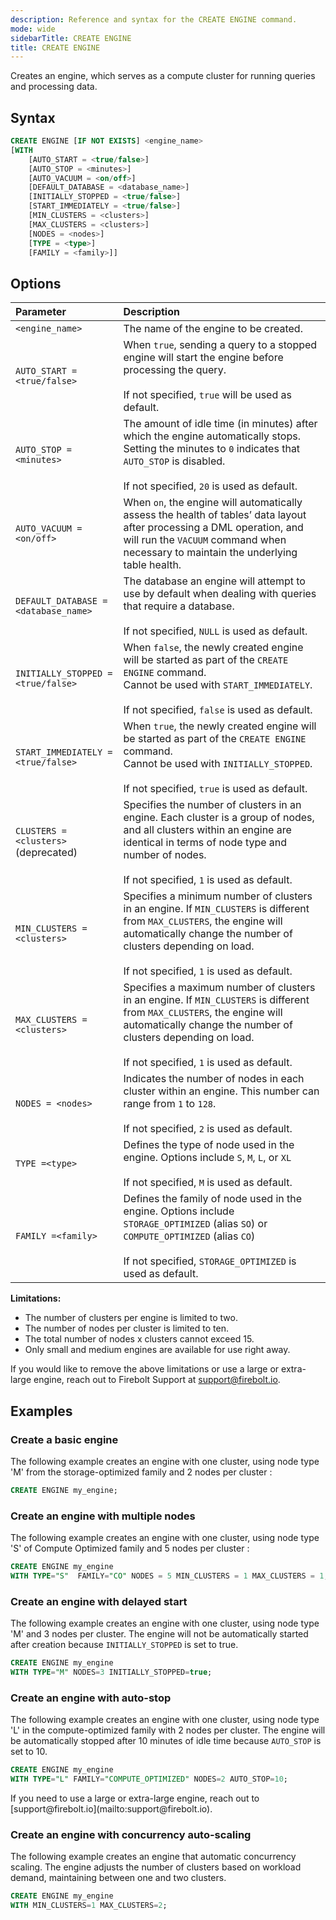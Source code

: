 ```yaml
---
description: Reference and syntax for the CREATE ENGINE command.
mode: wide
sidebarTitle: CREATE ENGINE
title: CREATE ENGINE
---
```


Creates an engine, which serves as a compute cluster for running queries and processing data.

## Syntax

```sql
CREATE ENGINE [IF NOT EXISTS] <engine_name>
[WITH 
    [AUTO_START = <true/false>]
    [AUTO_STOP = <minutes>]
    [AUTO_VACUUM = <on/off>]
    [DEFAULT_DATABASE = <database_name>]
    [INITIALLY_STOPPED = <true/false>]
    [START_IMMEDIATELY = <true/false>]
    [MIN_CLUSTERS = <clusters>]
    [MAX_CLUSTERS = <clusters>]
    [NODES = <nodes>]
    [TYPE = <type>]
    [FAMILY = <family>]]
```
## Options
  

| Parameter                            | Description           |
| :----------------------------------- | :-------------------- |
| `<engine_name>`                      | The name of the engine to be created. |
| `AUTO_START = <true/false>`          | When `true`, sending a query to a stopped engine will start the engine before processing the query.<br/><br/>If not specified, `true` will be used as default. |
| `AUTO_STOP = <minutes>`              | The amount of idle time (in minutes) after which the engine automatically stops.<br/>Setting the minutes to `0` indicates that `AUTO_STOP` is disabled.<br/><br/>If not specified, `20` is used as default. |
| `AUTO_VACUUM = <on/off>`             | When `on`, the engine will automatically assess the health of tables’ data layout after processing a DML operation, and will run the `VACUUM` command when necessary to maintain the underlying table health. |
| `DEFAULT_DATABASE = <database_name>` | The database an engine will attempt to use by default when dealing with queries that require a database.<br/><br/>If not specified, `NULL` is used as default. |
| `INITIALLY_STOPPED = <true/false>`   | When `false`, the newly created engine will be started as part of the `CREATE ENGINE` command.<br/>Cannot be used with `START_IMMEDIATELY`.<br/><br/>If not specified, `false` is used as default. |
| `START_IMMEDIATELY = <true/false>`   | When `true`, the newly created engine will be started as part of the `CREATE ENGINE` command.<br/>Cannot be used with `INITIALLY_STOPPED`.<br/><br/>If not specified, `true` is used as default. |
| `CLUSTERS = <clusters>` (deprecated) | Specifies the number of clusters in an engine. Each cluster is a group of nodes, and all clusters within an engine are identical in terms of node type and number of nodes.<br/><br/>If not specified, `1` is used as default. |
| `MIN_CLUSTERS = <clusters>`          | Specifies a minimum number of clusters in an engine. If `MIN_CLUSTERS` is different from `MAX_CLUSTERS`, the engine will automatically change the number of clusters depending on load.<br/><br/>If not specified, `1` is used as default. |
| `MAX_CLUSTERS = <clusters>`          | Specifies a maximum number of clusters in an engine. If `MIN_CLUSTERS` is different from `MAX_CLUSTERS`, the engine will automatically change the number of clusters depending on load.<br/><br/>If not specified, `1` is used as default. |
| `NODES = <nodes>`                    | Indicates the number of nodes in each cluster within an engine. This number can range from `1` to `128`. <br/><br/>If not specified, `2` is used as default. |
| `TYPE =<type>`                       | Defines the type of node used in the engine. Options include `S`, `M`, `L`, or `XL` <br/><br/>If not specified, `M` is used as default. |
| `FAMILY =<family>`                   | Defines the family of node used in the engine. Options include `STORAGE_OPTIMIZED` (alias `SO`) or `COMPUTE_OPTIMIZED` (alias `CO`) <br/><br/>If not specified, `STORAGE_OPTIMIZED` is used as default. |

**Limitations:**  
* The number of clusters per engine is limited to two. 
* The number of nodes per cluster is limited to ten.
* The total number of nodes x clusters cannot exceed 15.
* Only small and medium engines are available for use right away.

If you would like to remove the above limitations or use a large or extra-large engine, reach out to Firebolt Support at [support@firebolt.io](mailto:support@firebolt.io).

## Examples

### Create a basic engine
The following example creates an engine with one cluster, using node type 'M' from the storage-optimized family and 2 nodes per cluster : 

```sql
CREATE ENGINE my_engine;
```

### Create an engine with multiple nodes
The following example creates an engine with one cluster, using node type 'S' of Compute Optimized family and 5 nodes per cluster : 

```sql
CREATE ENGINE my_engine
WITH TYPE="S"  FAMILY="CO" NODES = 5 MIN_CLUSTERS = 1 MAX_CLUSTERS = 1;
```

### Create an engine with delayed start
The following example creates an engine with one cluster, using node type 'M' and 3 nodes per cluster. The engine will not be automatically started after creation because `INITIALLY_STOPPED` is set to true.

```sql
CREATE ENGINE my_engine
WITH TYPE="M" NODES=3 INITIALLY_STOPPED=true;
```

### Create an engine with auto-stop
The following example creates an engine with one cluster, using node type 'L' in the compute-optimized family with 2 nodes per cluster. The engine will be automatically stopped after 10 minutes of idle time because `AUTO_STOP` is set to 10.

```sql
CREATE ENGINE my_engine
WITH TYPE="L" FAMILY="COMPUTE_OPTIMIZED" NODES=2 AUTO_STOP=10;
```

<Note>
If you need to use a large or extra-large engine, reach out to [support@firebolt.io](mailto:support@firebolt.io). 
</Note>

### Create an engine with concurrency auto-scaling
The following example creates an engine that automatic concurrency scaling. The engine adjusts the number of clusters based on workload demand, maintaining between one and two clusters. 

```sql
CREATE ENGINE my_engine
WITH MIN_CLUSTERS=1 MAX_CLUSTERS=2;
```


